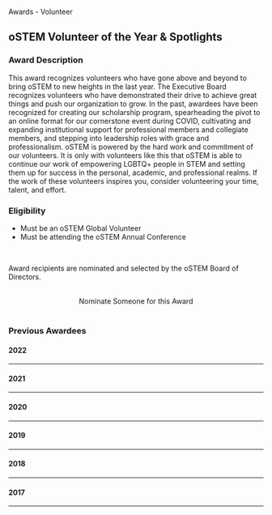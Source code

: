 
<SiteLayout title="Awards - Volunteer">
<div className="border-b-4 border-apricot border-solid pb-4 mb-4 text-center">
<p className="text-5xl font-display font-black">
    Awards - Volunteer
</p>
</div>

<div>

## oSTEM Volunteer of the Year & Spotlights

### Award Description

This award recognizes volunteers who have gone above and beyond to bring oSTEM to new heights in the last year. The Executive Board recognizes volunteers who have demonstrated their drive to achieve great things and push our organization to grow. In the past, awardees have been recognized for creating our scholarship program, spearheading the pivot to an online format for our cornerstone event during COVID, cultivating and expanding institutional support for professional members and collegiate members, and stepping into leadership roles with grace and professionalism. oSTEM is powered by the hard work and commitment of our volunteers. It is only with volunteers like this that oSTEM is able to continue our work of empowering LGBTQ+ people in STEM and setting them up for success in the personal, academic, and professional realms. If the work of these volunteers inspires you, consider volunteering your time, talent, and effort.

### Eligibility

- Must be an oSTEM Global Volunteer
- Must be attending the oSTEM Annual Conference

<br />

Award recipients are nominated and selected by the oSTEM Board of Directors.

<br />
<div align="center">
  <AwardCardButton url="">Nominate Someone for this Award</AwardCardButton>
</div>

</div>

<br />

<div>

### Previous Awardees

#### <div className="text-center my-2">2022</div>

---

<div className="grid gap-8 md:grid-cols-2 my-2">
  <AwardeeCard
    awardeeName="Infrastructure Builder - Ian Hall"
    profileImg="/images/2023/2022Infrastructure_IanHall.jpg"
    altDesc="profile photo of Ian Hall"
    width={300}
    height={200}
  />
  <AwardeeCard
    awardeeName="Community Builder - Adam Blackburn"
    profileImg="/images/pattern/rainbox-box-pattern-desaturated.png"
    altDesc="profile photo of Adam Blackburn"
    width={150}
    height={225}
  />
  <AwardeeCard
    awardeeName="Volunteer of the Year - M Wittkop"
    profileImg="/images/pattern/rainbox-box-pattern-desaturated.png"
    altDesc="profile photo of M Wittkop"
    width={150}
    height={225}
  />
  <AwardeeCard
    awardeeName="Conference MVP - Stuart Duncan"
    profileImg="/images/pattern/rainbox-box-pattern-desaturated.png"
    altDesc="profile photo of Stuart Duncan"
    width={150}
    height={225}
  />
</div>

#### <div className="text-center my-2">2021</div>

---

<div className="grid gap-8 md:grid-cols-2 my-2">
  <AwardeeCard
    awardeeName="oSTEM Community Creator - Billie Harrer"
    profileImg="/images/pattern/rainbox-box-pattern-desaturated.png"
    altDesc="profile photo of Billie Harrer"
    width={150}
    height={225}
  />
  <AwardeeCard
    awardeeName="oSTEM Behind The Scenes - Vern Gruning"
    profileImg="/images/pattern/rainbox-box-pattern-desaturated.png"
    altDesc="profile photo of Vern Gruning"
    width={150}
    height={225}
  />
  <AwardeeCard
    awardeeName="Rookie Conference MVP - Sam Krug"
    profileImg="/images/pattern/rainbox-box-pattern-desaturated.png"
    altDesc="profile photo of Sam Krug"
    width={150}
    height={225}
  />
  <AwardeeCard
    awardeeName="Conference MVP - Josh LaBounty"
    profileImg="/images/pattern/rainbox-box-pattern-desaturated.png"
    altDesc="profile photo of Josh LaBounty"
    width={150}
    height={225}
  />
  <AwardeeCard
    awardeeName="Rookie Volunteer of the Year - Sian Rankin-Turner"
    profileImg="/images/pattern/rainbox-box-pattern-desaturated.png"
    altDesc="profile photo of Sian Rankin-Turner"
    width={150}
    height={225}
  />
  <AwardeeCard
    awardeeName="Volunteer of the Year - Abby Ray"
    profileImg="/images/pattern/rainbox-box-pattern-desaturated.png"
    altDesc="profile photo of Abby Ray"
    width={150}
    height={225}
  />
</div>

#### <div className="text-center my-2">2020</div>

---

<div className="grid gap-8 md:grid-cols-2 my-2">
  <AwardeeCard
    awardeeName="Conference MVP - Stephanie Huard"
    profileImg="/images/pattern/rainbox-box-pattern-desaturated.png"
    altDesc="profile photo of Stephanie Huard"
    width={150}
    height={225}
  />
  <AwardeeCard
    awardeeName="Volunteer of the Year - AJ Bryant"
    profileImg="/images/pattern/rainbox-box-pattern-desaturated.png"
    altDesc="profile photo of AJ Bryant"
    width={150}
    height={225}
  />
</div>

#### <div className="text-center my-2">2019</div>

---

<div className="grid gap-8 md:grid-cols-2 my-2">
  <AwardeeCard
    awardeeName="Conference MVP - Jared Canright"
    profileImg="/images/pattern/rainbox-box-pattern-desaturated.png"
    altDesc="profile photo of Jared Canright"
    width={150}
    height={225}
  />
  <AwardeeCard
    awardeeName="Volunteer of the Year - Christian Alonso"
    profileImg="/images/pattern/rainbox-box-pattern-desaturated.png"
    altDesc="profile photo of Christian Alonso"
    width={150}
    height={225}
  />
</div>

#### <div className="text-center my-2">2018</div>

---

<div className="grid gap-8 md:grid-cols-2 my-2">
  <AwardeeCard
    awardeeName="Volunteer of the Year- Lilian Martinez"
    profileImg="/images/pattern/rainbox-box-pattern-desaturated.png"
    altDesc="profile photo of Lilian Martinez"
    width={150}
    height={225}
  />
  <AwardeeCard
    awardeeName="Volunteer of the Year - Sindhu Sreedhar"
    profileImg="/images/pattern/rainbox-box-pattern-desaturated.png"
    altDesc="profile photo of Sindhu Sreedhar"
    width={150}
    height={225}
  />
</div>

#### <div className="text-center my-2">2017</div>

---

<div className="grid gap-8 md:grid-cols-1 my-2">
  <AwardeeCard
    awardeeName="Volunteer of the Year - Janine van Niekerk"
    profileImg="/images/pattern/rainbox-box-pattern-desaturated.png"
    altDesc="profile photo of Janine van Niekerk"
    width={150}
    height={225}
  />
</div>

</div>
</SiteLayout>
